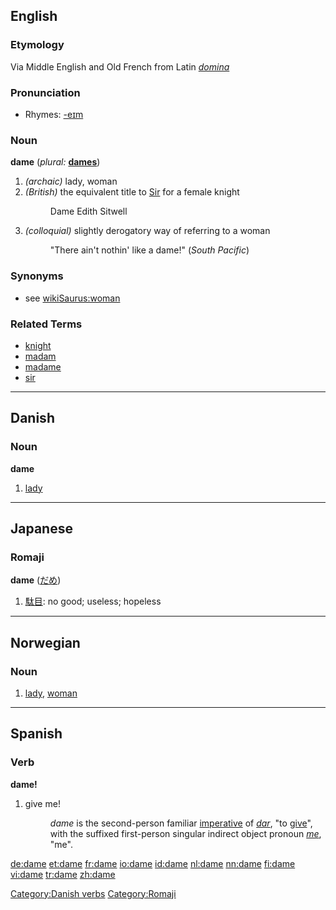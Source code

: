 ==English==

===Etymology===
Via Middle English and Old French from Latin ''[[domina]]''

===Pronunciation===
*Rhymes: [[Rhymes:English:-eɪm|-eɪm]]

===Noun===
'''dame'''  (''plural:'' '''[[dames]]''')

# ''(archaic)'' lady, woman
# ''(British)'' the equivalent title to [[Sir]] for a female knight
#:  Dame Edith Sitwell
# ''(colloquial)'' slightly derogatory way of referring to a woman
#: "There ain't nothin' like a dame!" (''South Pacific'')

===Synonyms===
* see [[wikiSaurus:woman]]

===Related Terms===
*[[knight]]
*[[madam]]
*[[madame]]
*[[sir]]

----

==Danish==
===Noun===
'''dame'''

# [[lady]]

[[Category:Danish verbs]]

----



==Japanese==
===Romaji===
[[Category:Romaji]]
'''dame''' ([[だめ]])
# [[駄目]]: no good; useless; hopeless

----

==Norwegian==
===Noun===
{{no-noun-c|dam}}
#[[lady]], [[woman]]

----

==Spanish==
===Verb===
'''dame!'''

# give me!
#: ''dame'' is the second-person familiar [[imperative]] of ''[[dar]]'', "to [[give]]", with the suffixed first-person singular indirect object pronoun ''[[me]]'', "me".

[[de:dame]]
[[et:dame]]
[[fr:dame]]
[[io:dame]]
[[id:dame]]
[[nl:dame]]
[[nn:dame]]
[[fi:dame]]
[[vi:dame]]
[[tr:dame]]
[[zh:dame]]